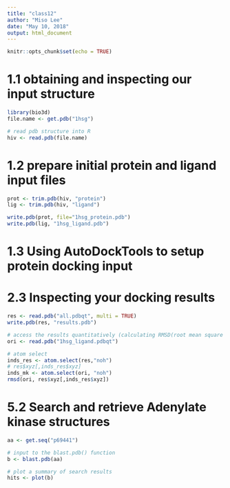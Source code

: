 ```yaml
---
title: "class12"
author: "Miso Lee"
date: "May 10, 2018"
output: html_document
---
```


```r
knitr::opts_chunk$set(echo = TRUE)
```

# 1.1 obtaining and inspecting our input structure
```r
library(bio3d)
file.name <- get.pdb("1hsg")

# read pdb structure into R
hiv <- read.pdb(file.name)
```

# 1.2 prepare initial protein and ligand input files
```r
prot <- trim.pdb(hiv, "protein")
lig <- trim.pdb(hiv, "ligand")

write.pdb(prot, file="1hsg_protein.pdb")
write.pdb(lig, "1hsg_ligand.pdb")
```

# 1.3 Using AutoDockTools to setup protein docking input

# 2.3 Inspecting your docking results
```r
res <- read.pdb("all.pdbqt", multi = TRUE)
write.pdb(res, "results.pdb")

# access the results quantitatively (calculating RMSD(root mean square distance))
ori <- read.pdb("1hsg_ligand.pdbqt")

# atom select
inds_res <- atom.select(res,"noh")
# res$xyz[,inds_res$xyz]
inds_mk <- atom.select(ori, "noh")
rmsd(ori, res$xyz[,inds_res$xyz])
```

# 5.2 Search and retrieve Adenylate kinase structures
```r
aa <- get.seq("p69441")

# input to the blast.pdb() function
b <- blast.pdb(aa)

# plot a summary of search results
hits <- plot(b)
```

